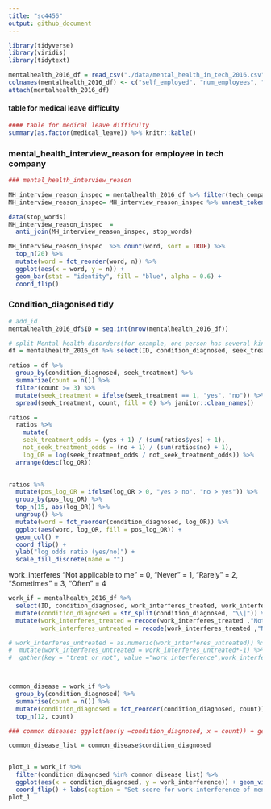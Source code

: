 ```yaml
---
title: "sc4456"
output: github_document
---
```


```r
library(tidyverse)
library(viridis)
library(tidytext)

```

```r
mentalhealth_2016_df = read_csv("./data/mental_health_in_tech_2016.csv") 
colnames(mentalhealth_2016_df) <- c("self_employed", "num_employees", "tech_company", "tech_role", "benefits", "care_options", "employer_discussion", "employer_help", "anonymity", "medical_leave", "mental_health_consequences", "physical_health_consequences", "coworkers_discussion", "supervisor_discussion", "mental_vs_physical", "obs_consequence", "medical_coverage", "help_resourcces", "whether_reveal_business_contacts", "reveal_concequences_business_contects", "whether_reveal_coworkers", "reveal_concequences_coworkers", "productivity_affect", "work_time_affected", "preemployers", "preemployers_benefits", "preemployers_care_options", "preemployers_discussion", "preemployer_help", "pre_anonymity", "pre_mental_health_consequences", "pre_physical_health_consequences", "pre_coworkers_discussion", "pre_supervisors_discussion", "pre_mental_vs_physical", "pre_obs_consequence", "physical_health_interview", "physical_health_interview_reason", "mental_health_interview", "mental_health_interview_reason", "career_influence", "coworkers_view", "friends_family_share", "unsupportive_badly_handled", "less_likely_reveal", "family_history", "mental_health_previous", "mental_health_now", "condition_diagnosed", "possible_condition", "professional_diagnosed", "condition_professional_diagnosed", "seek_treatment", "work_interferes_treated", "work_interferes_untreated", "age", "gender", "country_live", "territory_live", "country_work", "territory_work", "work_position_kind", "work_remotely")
attach(mentalhealth_2016_df)
```
#### table for medical leave difficulty

```r

#### table for medical leave difficulty
summary(as.factor(medical_leave)) %>% knitr::kable() 

```


### mental_health_interview_reason for employee in tech company

```r
### mental_health_interview_reason

MH_interview_reason_inspec = mentalhealth_2016_df %>% filter(tech_company == 1) 
MH_interview_reason_inspec= MH_interview_reason_inspec %>% unnest_tokens(word, mental_health_interview_reason)

data(stop_words)
MH_interview_reason_inspec  = 
  anti_join(MH_interview_reason_inspec, stop_words) 

MH_interview_reason_inspec  %>% count(word, sort = TRUE) %>% 
  top_n(20) %>% 
  mutate(word = fct_reorder(word, n)) %>% 
  ggplot(aes(x = word, y = n)) +
  geom_bar(stat = "identity", fill = "blue", alpha = 0.6) +
  coord_flip()
```

### Condition_diagonised tidy

```r
# add_id
mentalhealth_2016_df$ID = seq.int(nrow(mentalhealth_2016_df))

# split Mental health disorders(for example, one person has several kinds of MH disorders)
df = mentalhealth_2016_df %>% select(ID, condition_diagnosed, seek_treatment) %>% mutate(condition_diagnosed = str_split(condition_diagnosed, "\\|")) %>% unnest(condition_diagnosed) 
```

```r
ratios = df %>% 
  group_by(condition_diagnosed, seek_treatment) %>% 
  summarize(count = n()) %>%
  filter(count >= 3) %>% 
  mutate(seek_treatment = ifelse(seek_treatment == 1, "yes", "no")) %>% 
  spread(seek_treatment, count, fill = 0) %>% janitor::clean_names() 

ratios = 
  ratios %>% 
    mutate(
    seek_treatment_odds = (yes + 1) / (sum(ratios$yes) + 1),
    not_seek_treatment_odds = (no + 1) / (sum(ratios$no) + 1), 
    log_OR = log(seek_treatment_odds / not_seek_treatment_odds)) %>% 
  arrange(desc(log_OR))
  
```

```r
ratios %>%
  mutate(pos_log_OR = ifelse(log_OR > 0, "yes > no", "no > yes")) %>% 
  group_by(pos_log_OR) %>%
  top_n(15, abs(log_OR)) %>%
  ungroup() %>%
  mutate(word = fct_reorder(condition_diagnosed, log_OR)) %>%
  ggplot(aes(word, log_OR, fill = pos_log_OR)) +
  geom_col() +
  coord_flip() +
  ylab("log odds ratio (yes/no)") +
  scale_fill_discrete(name = "")
```


work_interferes
"Not applicable to me" = 0, "Never" = 1, "Rarely" = 2, "Sometimes" = 3, "Often" = 4

```r
work_if = mentalhealth_2016_df %>% 
  select(ID, condition_diagnosed, work_interferes_treated, work_interferes_untreated) %>% 
  mutate(condition_diagnosed = str_split(condition_diagnosed, "\\|")) %>% unnest(condition_diagnosed) %>%    filter(!is.na(condition_diagnosed)) %>% 
  mutate(work_interferes_treated = recode(work_interferes_treated ,"Not applicable to me" = 0, "Never" = 1, "Rarely" = 2, "Sometimes" = 3, "Often" = 4),
         work_interferes_untreated = recode(work_interferes_treated ,"Not applicable to me" = 0, "Never" = 1, "Rarely" = 2, "Sometimes" = 3, "Often" = 4)) %>% gather(key = "treat_or_not", value ="work_interference",work_interferes_treated:work_interferes_untreated)

# work_interferes_untreated = as.numeric(work_interferes_untreated)) %>% 
#  mutate(work_interferes_untreated = work_interferes_untreated*-1) %>% 
#  gather(key = "treat_or_not", value ="work_interference",work_interferes_treated:work_interferes_untreated)



common_disease = work_if %>%
  group_by(condition_diagnosed) %>% 
  summarise(count = n()) %>% 
  mutate(condition_diagnosed = fct_reorder(condition_diagnosed, count)) %>% 
  top_n(12, count) 

### common disease: ggplot(aes(y =condition_diagnosed, x = count)) + geom_path()

common_disease_list = common_disease$condition_diagnosed


plot_1 = work_if %>% 
  filter(condition_diagnosed %in% common_disease_list) %>% 
  ggplot(aes(x = condition_diagnosed, y = work_interference)) + geom_violin() + facet_wrap(~treat_or_not) +
  coord_flip() + labs(caption = "Set score for work interference of mental health disorder: Not applicable to me = 0, Never = 1, Rarely = 2, Sometimes = 3, Often = 4")
plot_1

 
```

